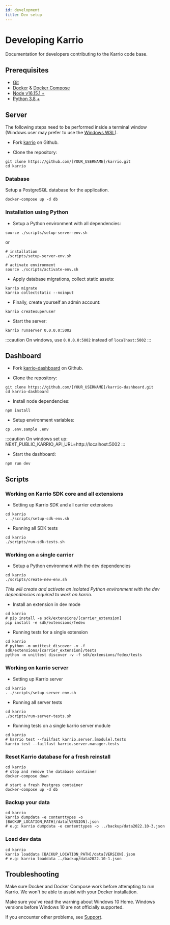 ```yaml
---
id: development
title: Dev setup
---
```


# Developing Karrio

Documentation for developers contributing to the Karrio code base.


## Prerequisites

- [Git](https://git-scm.com/downloads)
- [Docker](https://www.docker.com/products/docker-desktop) & [Docker Compose](https://docs.docker.com/compose/install/)
- [Node v16.15.1 +](https://nodejs.org/en/download/)
- [Python 3.8 +](https://www.python.org/downloads/)


## Server

The following steps need to be performed inside a terminal window
(Windows user may prefer to use the [Windows WSL](https://docs.microsoft.com/en-us/windows/wsl/install)).

- Fork [karrio](https://github.com/karrioapi/karrio.git) on Github.

- Clone the repository:

```shell
git clone https://github.com/[YOUR_USERNAME]/karrio.git
cd karrio
```


### Database

Setup a PostgreSQL database for the application.

```shell
docker-compose up -d db
```


### Installation using Python

- Setup a Python environment with all dependencies:

```shell
source ./scripts/setup-server-env.sh
```

or

```shell
# installation
./scripts/setup-server-env.sh

# activate environment
source ./scripts/activate-env.sh
```

- Apply database migrations, collect static assets:

```shell
karrio migrate
karrio collectstatic --noinput
```

- Finally, create yourself an admin account:

```shell
karrio createsuperuser
```

- Start the server:

```shell
karrio runserver 0.0.0.0:5002
```

:::caution
  On windows, use `0.0.0.0:5002` instead of `localhost:5002`
:::


## Dashboard

- Fork [karrio-dashboard](https://github.com/karrioapi/karrio-dashboard.git) on Github.

- Clone the repository:

```shell
git clone https://github.com/[YOUR_USERNAME]/karrio-dashboard.git
cd karrio-dashboard
```

- Install node dependencies:

```shell
npm install
```

- Setup environment variables:

```shell
cp .env.sample .env
```

:::caution
  On windows set up:
  NEXT_PUBLIC_KARRIO_API_URL=http://localhost:5002
:::

- Start the dashboard:

```shell
npm run dev
```


## Scripts

### Working on Karrio SDK core and all extensions

- Setting up Karrio SDK and all carrier extensions

```shell
cd karrio
. ./scripts/setup-sdk-env.sh
```


- Running all SDK tests

```shell
cd karrio
./scripts/run-sdk-tests.sh
```

### Working on a single carrier

- Setup a Python environment with the dev dependencies

```shell
cd karrio
./scripts/create-new-env.sh
```

_This will create and activate an isolated Python environment with the dev dependencies required to work on karrio._


- Install an extension in dev mode

```shell
cd karrio
# pip install -e sdk/extensions/[carrier_extension]
pip install -e sdk/extensions/fedex
```

- Running tests for a single extension

```shell
cd karrio
# python -m unittest discover -v -f sdk/extensions/[carrier_extension]/tests
python -m unittest discover -v -f sdk/extensions/fedex/tests
```

### Working on karrio server

- Setting up Karrio server

```shell
cd karrio
. ./scripts/setup-server-env.sh
```


- Running all server tests

```shell
cd karrio
./scripts/run-server-tests.sh
```


- Running tests on a single karrio server module

```shell
cd karrio
# karrio test --failfast karrio.server.[module].tests
karrio test --failfast karrio.server.manager.tests
```

### Reset Karrio database for a fresh reinstall

```shell
cd karrio
# stop and remove the database container
docker-compose down

# start a fresh Postgres container
docker-compose up -d db
```


### Backup your data

```shell
cd karrio
karrio dumpdata -e contenttypes -o [BACKUP_LOCATION_PATH]/data[VERSION].json
# e.g: karrio dumpdata -e contenttypes -o ../backup/data2022.10-3.json
```


### Load dev data

```shell
cd karrio
karrio loaddata [BACKUP_LOCATION_PATH]/data[VERSION].json
# e.g: karrio loaddata ../backup/data2022.10-1.json
```


## Troubleshooting

Make sure Docker and Docker Compose work before attempting to run Karrio.
We won't be able to assist with your Docker installation.

Make sure you've read the warning about Windows 10 Home.
Windows versions before Windows 10 are not officially supported.

If you encounter other problems, see [Support](/support).


